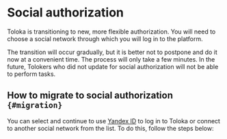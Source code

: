 # Social authorization

Toloka is transitioning to new, more flexible authorization. You will need to choose a social network through which you will log in to the platform.

The transition will occur gradually, but it is better not to postpone and do it now at a convenient time. The process will only take a few minutes. In the future, Tolokers who did not update for social authorization will not be able to perform tasks.

## How to migrate to social authorization `{#migration}`

You can select and continue to use [Yandex ID](https://passport.yandex.com/profile/phones) to log in to Toloka or connect to another social network from the list. To do this, follow the steps below: